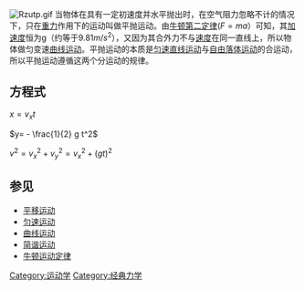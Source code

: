 {{translating|[[:en:wikipedia|:en:wikipedia]]|time=2019-1-10|tpercent=3}}
[[File:Rzutp.gif|right]]
当物体在具有一定初速度并水平抛出时，在空气阻力忽略不计的情况下，只在[[重力|重力]]作用下的运动叫做平抛运动。由[[牛顿第二定律|牛顿第二定律]](<math>F= m a</math>）可知，其[[加速度|加速度]]恒为g（约等于<math>9.81 m/s^2 </math>），又因为其合外力不与[[速度|速度]]在同一直线上，所以物体做匀变速[[曲线运动|曲线运动]]。平抛运动的本质是[[匀速直线运动|匀速直线运动]]与[[自由落体运动|自由落体运动]]的合运动，所以平抛运动遵循这两个分运动的规律。

==方程式==

<math>x = v_x t </math>

<math> y= - \frac{1}{2} g t^2 </math>

<math> v^2 = v_x^2+v_y^2=v_x^2 + (gt)^2 </math>

==参见==
{{portal|物理}}
*[[平移运动|平移运动]]
*[[匀速运动|匀速运动]]
*[[曲线运动|曲线运动]]
*[[简谐运动|简谐运动]]
*[[牛顿运动定律|牛顿运动定律]]

[[Category:运动学|Category:运动学]]
[[Category:经典力学|Category:经典力学]]